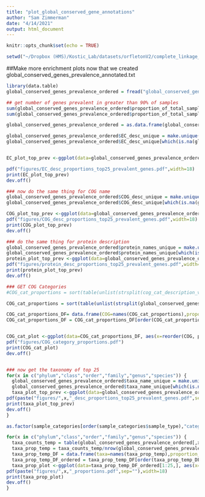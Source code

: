 ```yaml
---
title: "plot_global_conserved_gene_annotations"
author: "Sam Zimmerman"
date: "4/14/2021"
output: html_document
---
```


```r
knitr::opts_chunk$set(echo = TRUE)
```

```r
setwd("~/Dropbox (HMS)/Kostic_Lab/datasets/orfletonV2/complete_linkage_analysis/figure4_highly_conserved_genes/")
```

##Make more enrichment plots now that we created global_conserved_genes_prevalence_annotated.txt

```r
library(data.table)
global_conserved_genes_prevalence_ordered = fread("global_conserved_genes_prevalence_annotated.txt")

## get number of genes prevalent in greater than 90% of samples
sum(global_conserved_genes_prevalence_ordered$proportion_of_total_samples >= 0.90) # 610
sum(global_conserved_genes_prevalence_ordered$proportion_of_total_samples >= 0.95) # 138

global_conserved_genes_prevalence_ordered = as.data.frame(global_conserved_genes_prevalence_ordered)

global_conserved_genes_prevalence_ordered$EC_desc_unique = make.unique(global_conserved_genes_prevalence_ordered$EC_desc)
global_conserved_genes_prevalence_ordered$EC_desc_unique[which(is.na(global_conserved_genes_prevalence_ordered$EC_desc_unique))] = "NA"


EC_plot_top_prev <-ggplot(data=global_conserved_genes_prevalence_ordered[1:25,], aes(x=reorder(EC_desc_unique,proportion_of_total_samples), y=proportion_of_total_samples)) + geom_bar(stat="identity") + coord_flip() + theme(panel.grid.major = element_blank(), panel.grid.minor = element_blank(), panel.background = element_blank(), axis.line = element_line(colour = "black")) + ylab("proportion") + xlab("EC number description")

pdf("figures/EC_desc_proportions_top25_prevalent_genes.pdf",width=18)
print(EC_plot_top_prev)
dev.off()

### now do the same thing for COG name
global_conserved_genes_prevalence_ordered$COG_desc_unique = make.unique(global_conserved_genes_prevalence_ordered$COG_desc)
global_conserved_genes_prevalence_ordered$COG_desc_unique[which(is.na(global_conserved_genes_prevalence_ordered$COG_desc_unique))] = "NA"

COG_plot_top_prev <-ggplot(data=global_conserved_genes_prevalence_ordered[1:25,], aes(x=reorder(COG_desc_unique,proportion_of_total_samples), y=proportion_of_total_samples)) + geom_bar(stat="identity") + coord_flip() + theme(panel.grid.major = element_blank(), panel.grid.minor = element_blank(), panel.background = element_blank(), axis.line = element_line(colour = "black")) + ylab("proportion") + xlab("COG description")
pdf("figures/COG_desc_proportions_top25_prevalent_genes.pdf",width=18)
print(COG_plot_top_prev)
dev.off()

### do the same thing for protein description
global_conserved_genes_prevalence_ordered$protein_names_unique = make.unique(global_conserved_genes_prevalence_ordered$V5)
global_conserved_genes_prevalence_ordered$protein_names_unique[which(is.na(global_conserved_genes_prevalence_ordered$protein_names_unique))] = "NA"
protein_plot_top_prev <-ggplot(data=global_conserved_genes_prevalence_ordered[1:25,], aes(x=reorder(protein_names_unique,proportion_of_total_samples), y=proportion_of_total_samples)) + geom_bar(stat="identity") + coord_flip() + theme(panel.grid.major = element_blank(), panel.grid.minor = element_blank(), panel.background = element_blank(), axis.line = element_line(colour = "black")) + ylab("proportion") + xlab("protein name")
pdf("figures/protein_desc_proportions_top25_prevalent_genes.pdf",width=18)
print(protein_plot_top_prev)
dev.off()

### GET COG Categories
#COG_cat_proportions = sort(table(unlist(strsplit(cog_cat_description_vec,split="-"))) / nrow(consensus_seq_annotations_global_conserved),decreasing=T)

COG_cat_proportions = sort(table(unlist(strsplit(global_conserved_genes_prevalence_ordered$COG_cat,split="-"))) / nrow(global_conserved_genes_prevalence_ordered),decreasing=T)

COG_cat_proportions_DF= data.frame(COG=names(COG_cat_proportions),proportion=as.numeric(COG_cat_proportions))
COG_cat_proportions_DF = COG_cat_proportions_DF[order(COG_cat_proportions_DF$proportion,decreasing=T),]


COG_cat_plot <-ggplot(data=COG_cat_proportions_DF, aes(x=reorder(COG, proportion), y=proportion)) + geom_bar(stat="identity") + coord_flip() + theme(panel.grid.major = element_blank(), panel.grid.minor = element_blank(), panel.background = element_blank(), axis.line = element_line(colour = "black")) + ylab("proportion") + xlab("COG category")
pdf("figures/COG_category_proportions.pdf")
print(COG_cat_plot)
dev.off()


### now get the taxonomy of top 25
for(x in c("phylum","class","order","family","genus","species")) {
  global_conserved_genes_prevalence_ordered$taxa_name_unique = make.unique(global_conserved_genes_prevalence_ordered[,x])
  global_conserved_genes_prevalence_ordered$taxa_name_unique[which(is.na(global_conserved_genes_prevalence_ordered$taxa_name_unique))] = "NA"
  taxa_plot_top_prev <-ggplot(data=global_conserved_genes_prevalence_ordered[1:25,], aes(x=reorder(taxa_name_unique,proportion_of_total_samples), y=proportion_of_total_samples)) + geom_bar(stat="identity") + coord_flip() + theme(panel.grid.major = element_blank(), panel.grid.minor = element_blank(), panel.background = element_blank(), axis.line = element_line(colour = "black")) + ylab("proportion") + xlab("protein name")
pdf(paste("figures/",x,"_desc_proportions_top25_prevalent_genes.pdf",sep=""),width=18)
print(taxa_plot_top_prev)
dev.off()
}

as.factor(sample_categories[order(sample_categories$sample_type),"category"])

for(x in c("phylum","class","order","family","genus","species")) {
  taxa_counts_temp = table(global_conserved_genes_prevalence_ordered[,x])
  taxa_prop_temp = taxa_counts_temp/nrow(global_conserved_genes_prevalence_ordered)
  taxa_prop_temp_DF = data.frame(taxa=names(taxa_prop_temp),proportion_of_samples=as.numeric(taxa_prop_temp))
  taxa_prop_temp_DF_ordered = taxa_prop_temp_DF[order(taxa_prop_temp_DF$proportion_of_samples,decreasing=T),]
  taxa_prop_plot <-ggplot(data=taxa_prop_temp_DF_ordered[1:25,], aes(x=reorder(taxa, proportion_of_samples), y=proportion_of_samples)) + geom_bar(stat="identity") + coord_flip() + theme(panel.grid.major = element_blank(), panel.grid.minor = element_blank(), panel.background = element_blank(), axis.line = element_line(colour = "black")) + ylab("proportion of samples") + xlab("taxa")
pdf(paste("figures/",x,"_proportions.pdf",sep=""),width=18)
print(taxa_prop_plot)
dev.off()
}
```
